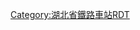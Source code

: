 <noinclude>{{BS-map
| title = 汉阳站站线布置图
| map = </noinclude>
\\\\\\\\\\\\CONTg\CONTg\\\~~[[京广铁路]][[上行线|上]]、[[下行线]]，[[丰台站]]方向
\\\\\\\\\\\\STRg\STRf\\\
\\\\\\\\\\\\STR\STR\exENDEa\\
\\\\\\\\\\\\STR\STR\exSTR\\
\\\\\\\\\\\\STR\STR\ENDExa\\
\\\\\\\\\\ENDEa\\STR\STR\STR\\
\\\\\\\\\\STR\\ABZg2\ABZg3\STR\\
\\\\\\\\\\STR\\ABZg+1\ABZg+4\STR\\
\\\\\\\\\\STR\STRc2\ABZg3\STR\STR\\
\\\\\\\\\\STR\STR+1\STR+c4\STR\STR\\
\\\\\\\\\\STR\STR\STR\STR\STR\\
\\\\\\\\\ENDEa\STR\STR\STR\STR\STR\\
\\\\\\\\\STR+c2\ABZg3\STR\STR\STR\ABZg2\STRc3\
\\\\\\\\STRc2\ABZ3+1g\ABZg2!~STRc4\ABZg3\STR\STR\STR+c1\STR+4\
\\\\\\\STRc2\STR3+1\STRc24\KRZ3+1\ABZg+4!~STRc4\STR\STR\STR\STR\
\\\\\\STRc2\STR3+1\STRc24\STR3+1\STR+c4\STR\STR\STR+c2\ABZg3\STR\BUILDING
\\\\\STRc2\STR3+1\STRc24\ABZ1+3f\STRc24\ABZg3\ABZg2\ABZg3\ABZg+1\STR+c4\STR\STR
\\\\STRc2\ABZ1+3f\STRc24\STR3+1+c2\STR3!~STRc24\STR3+1+c2\ABZg3!~STRc4\ABZg+1\ABZg+4\STR\STR\STR\STR
\\\STRc2\STR3+1+c2\ABZg3!~STRc4\STR+1\STR+1+c4\STR+1+c4\STR+1+c4\STR+c4\STR\STR\STR\STR\STR\STR
\\\LLSTR3+1a!~STRc2\STR3+1+c4\STR+c4\STR\STR\STR\STR\STR\STR\ABZg2\STR+c3\STR\STR+c2\STR3
\\STRc2\ABZ1+3f\STRc24\ABZg3\STR\STR\STR\STR\STR\STR\STR+c1\ABZg+4\STR+c2\ABZ3+1g\STRc4
STRc2\STR3+1\STR+c4\STR+1\STR+c4\STR\STR\STR\STR\STR\STR\STR\ABZg2\ABZg+1!~STRc3\STRc4
STRc2\ABZ1+3f\STRc24\ABZg3\STR\STR\STR\STR\STR\STR\STR\STR\STR\STR+c1\ABZg+4\\
STR+1\STR+c4\STR+1\STR+c4\STR\STR\STR\STR\STR\STR\STR\STR\STR\STR\STR\\
STR\STR\STR\STR\STR\STR\STR\STR\STR\STR\STR\STR\STR\STR\STR\\
STR\STR\STR\STR\STR\STR\STR\STR\STR\STR\STR\STR\STR\STR\STR\\
STR\STR\STR\STR\STR\STR\STR\STR\STR\STR\STR\STR\STR\STR\STR\\
STR\STR\STR\STR\STR\STR\STR\STR\STR\STR\STR\STR\STR\STR\STR\LLSTR+1\
STR\STR\STR\STR\STR\STR\STR\STR\STR\STR\STR\STR\STR\STR\STR+BSl\STR+BSr\
STR\STR\STR\STR\STR\STR\STR\STR\STR\STR\STR\STR\STR\STR\STR+c2\STR3\
STR\STR\STR\STR\STR\STR\STR\STR\STR\STR\STR\STR\STR\STR\ABZg+1\STRc4\
STR2\STR+c3\STR2\STR+c3\STR\STR\STR\STR\STR\STR\STR\STR\STR\STR\STR\\
STRc1\ABZ2+4g\STRc13\ABZg+4\STR\STR\STR\STR\STR\STR\STR\STR\STR\STR\STR\\
\STRc1\STR2+4\STR+c3\STR2\STR+c3\STR\STR\STR\STR\STR\STR\STR\STR\STR\\
\\STRc1\ABZ2+4g\STRc13\ABZg+4\STR\STR\STR\STR\STR\STR\STR\STR\STR\\
\\\STRc1\STR2+4\STR+c3\STR\STR\STR\STR\STR\STR\STR\STR\STR\\
\\\\STRc1\ABZg+4\STR\STR\STR\STR\STR\STR\STR\ABZg2\ABZg2!~STRc3\STRc3\
\\\\\STR\STR\STR\STR\STR\STR\STR\STR\STR+c1\ABZg+4!~STRc1\STR+4\
\\\\\STR+BSr\STR\STR\STR\STR\STR\STR\STR\STR\STR\STR\
\\\\\STR+BSr\STR\STR\STR\STR\STR\STR\STR\STR\STR+c2\ABZg3\
\\\\\STR2\STR2+c3\STR+c3\STR\STR\STR\STR\STR\STR\ABZg+1\STR+c4\
\\\\\STRc1\STR2+4+c1\KRZ2+4!~STRc3\STR+c3\STR\STR\STR\STR\STR\STR\STR\
\\\\\\STRc1\ABZ2+4g!~STRc1\ABZ2+4g!~STRc3\STR+c3\STR\STR\STR\STR+c2\ABZg3\ENDEe\
\\\\\\\STRc1\STR2+4+c1\KRZ2+4!~STRc3\STR+c3\STR\STR\ABZg+1\STR+c4\\
\\\\\\\ENDEaq\STR2+r!~STRc1\ABZg+4!~STRc13\KRZ2+4\ABZg3\ABZg2\ABZg3\STR\\
\\\\\\\\STRc1\KRZ2+4\KRZ3+1\ABZg+4\ABZg+1\ABZg+4\STR\\
\\\\\\\\\ABZg+1\ABZg+4\ABZg2\ABZg3\ABZg2\STR+c3\\
\\\\\\\\STRc2\STR3\STR\ABZg+1\ABZg+4\STR+c1\ABZg+4\\
\\\\\\\\LLSTR3+1a\STRc4\LLSTR3\STR+BSr\STR\STR+BSl\STR+BSr\\
\\\\\\\\\\\STR+BSr\ABZg2\STR+BSl!~STRc3\STR+BSr\\
\\\\\\\\\\\STR+BSr\STR+c1\ABZg+4!~BSl\STR+BSr\\
\\\\\\\\\\\STR+BSr\STR\STR+BSl\STR+BSr\\
\\\\\\\\\\\STR+BSr\STR\STR+BSl\STR+BSr\\
\\\\\\\\\\\STR+BSr\STR\STR+BSl\STR+BSr\\
\\\\\\\\\\\STR+BSr\STR\STR+BSl\STR+BSr\\
\\\\\\\\\\\STR\STR\STR+c2\STR3\\
\\\\\\\\\\\STR2\ABZg2!~STRc3\ABZg+1!~STRc3\STRc4\\
\\\\\\\\\\\STRc1\ABZg+4!~STRc1\ABZg+4\\\
\\\\\\\\\\\\STRg\STRf\\\
\\\\\\\\\\\\CONTf\CONTf\\\~~[[京广铁路]][[上行线|上]]、[[下行线]]，[[广州站]]方向
<noinclude>}}

{{Rdt intro|[[汉阳站]]}}

[[Category:湖北省鐵路車站RDT]]
</noinclude>